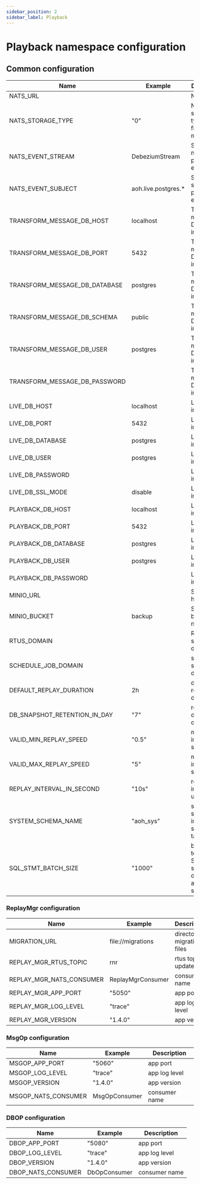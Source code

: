 ```yaml
---
sidebar_position: 2
sidebar_label: Playback
---
```


# Playback namespace configuration


## Common configuration

| Name                            | Example             | Description                              |
| ------------------------------- | -----------------   | -----------------------------------------|
| NATS_URL                        |                     | NATS url                                 |
| NATS_STORAGE_TYPE               | "0"                 | NATS storage type: 0 - files, 1 - memory |
| NATS_EVENT_STREAM               | DebeziumStream      | Stream name for playback event  |
| NATS_EVENT_SUBJECT              | aoh.live.postgres.* | Stream subject for playback event|
| TRANSFORM_MESSAGE_DB_HOST       | localhost           | Transform message DB information |
| TRANSFORM_MESSAGE_DB_PORT       | 5432                | Transform message DB information |
| TRANSFORM_MESSAGE_DB_DATABASE   | postgres            | Transform message DB information |
| TRANSFORM_MESSAGE_DB_SCHEMA     | public              | Transform message DB information |
| TRANSFORM_MESSAGE_DB_USER       | postgres            | Transform message DB information |
| TRANSFORM_MESSAGE_DB_PASSWORD   |                     | Transform message DB information |
| LIVE_DB_HOST                    | localhost           | Live DB information |
| LIVE_DB_PORT                    | 5432                | Live DB information |
| LIVE_DB_DATABASE                | postgres            | Live DB information |
| LIVE_DB_USER                    | postgres            | Live DB information |
| LIVE_DB_PASSWORD                |                     | Live DB information |
| LIVE_DB_SSL_MODE                | disable             | Live DB information |
| PLAYBACK_DB_HOST                | localhost           | Live DB information |
| PLAYBACK_DB_PORT                | 5432                | Live DB information |
| PLAYBACK_DB_DATABASE            | postgres            | Live DB information |
| PLAYBACK_DB_USER                | postgres            | Live DB information |
| PLAYBACK_DB_PASSWORD            |                     | Live DB information |
| MINIO_URL                       |                     | Storage host |
| MINIO_BUCKET                    | backup              | Storage bucket name |
| RTUS_DOMAIN                     |                     | RTUS service domain |
| SCHEDULE_JOB_DOMAIN             |                     | schedulejob service domain |
| DEFAULT_REPLAY_DURATION         | 2h                  | default replay duration |
| DB_SNAPSHOT_RETENTION_IN_DAY    | "7"                 | retention dump object |
| VALID_MIN_REPLAY_SPEED          | "0.5"               | min speed in playback session |
| VALID_MAX_REPLAY_SPEED          | "5"                 | max speed in playback session |
| REPLAY_INTERVAL_IN_SECOND       |  "10s"              | replay interval update |
| SYSTEM_SCHEMA_NAME              |  "aoh_sys"          | system schema include system time table|
| SQL_STMT_BATCH_SIZE             |  "1000"             | batch size to execute SQL statement during init and play session|

### ReplayMgr configuration
| Name                            | Example             | Description                                                                      |
| ------------------------------- | -----------------   | ---------------------------------------------------------------------------------|
| MIGRATION_URL                   | file://migrations | directory to migration files |
| REPLAY_MGR_RTUS_TOPIC           | rnr | rtus topic to update SSE |
| REPLAY_MGR_NATS_CONSUMER        | ReplayMgrConsumer | consumer name |
| REPLAY_MGR_APP_PORT             | "5050" | app port |
| REPLAY_MGR_LOG_LEVEL            | "trace" |app log level |
| REPLAY_MGR_VERSION              | "1.4.0" |app version |

### MsgOp configuration
| Name                | Example             | Description                                                                      |
| ------------------- | -----------------   | ---------------------------------------------------------------------------------|
| MSGOP_APP_PORT      | "5060" | app port|
| MSGOP_LOG_LEVEL     | "trace" | app log level|
| MSGOP_VERSION       | "1.4.0" | app version |
| MSGOP_NATS_CONSUMER | MsgOpConsumer | consumer name |

### DBOP configuration
| Name               | Example             | Description                                                                      |
| ------------------ | -----------------   | ---------------------------------------------------------------------------------|
| DBOP_APP_PORT      | "5080" |   app port |
| DBOP_LOG_LEVEL     | "trace" | app log level |
| DBOP_VERSION       | "1.4.0" |   app version |
| DBOP_NATS_CONSUMER | DbOpConsumer | consumer name|
